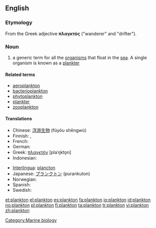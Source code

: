 {{also|Plankton}}
==English==
{{wikipedia}}
===Etymology===
From the Greek adjective '''πλαγκτός''' ("wanderer" and "drifter").

===Noun===
{{en-noun|-|s}}

# a generic term for all the [[organism]]s that float in the [[sea]]. A single organism is known as a [[plankter]]

====Related terms====
* [[aeroplankton]]
* [[bacterioplankton]]
* [[phytoplankton]]
* [[plankter]]
* [[zooplankton]]

====Translations====
{{trans-top|generic term for all the organisms that float in the sea}}
* Chinese: [[浮游生物]] (fúyóu shēngwù)
* Finnish: {{t+|fi|plankton}}, {{t-|fi|keijusto}}
* French: {{t+|fr|plancton|m}}
* German: {{t+|de|Plankton|n}}
* Greek: [[πλαγκτόν]] [plaˈŋkto̞n] {{n}}
* Indonesian: {{t+|id|plankton|xs=Indonesian}}
{{trans-mid}}
* [[Interlingua]]: [[plancton]]
* Japanese: [[プランクトン]] (purankuton)
* Norwegian: {{t+|no|plankton|n}}
* Spanish: {{t-|es|plancton}}
* Swedish: {{t-|sv|plankton|n}}
{{trans-bottom}}

[[Category:Marine biology]]

[[et:plankton]]
[[el:plankton]]
[[es:plankton]]
[[fa:plankton]]
[[io:plankton]]
[[id:plankton]]
[[no:plankton]]
[[pl:plankton]]
[[fi:plankton]]
[[ta:plankton]]
[[tr:plankton]]
[[vi:plankton]]
[[zh:plankton]]